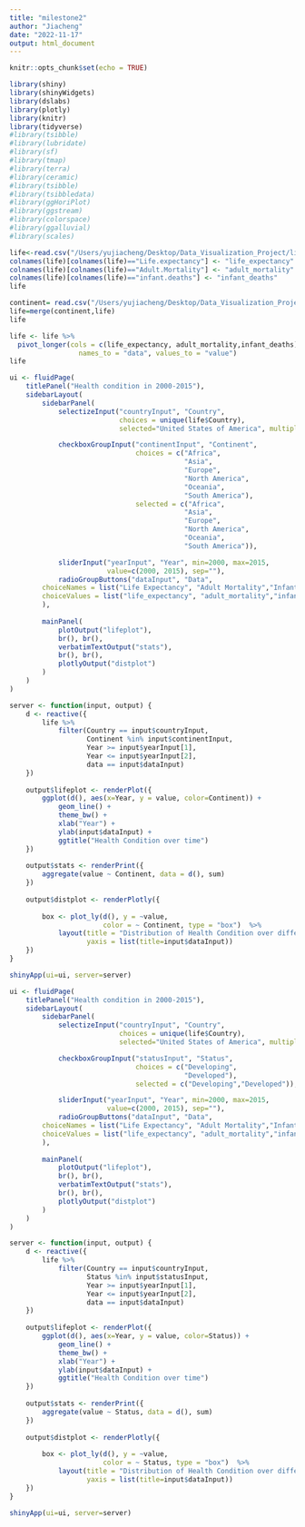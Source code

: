 ```yaml
---
title: "milestone2"
author: "Jiacheng"
date: "2022-11-17"
output: html_document
---
```


```r
knitr::opts_chunk$set(echo = TRUE)
```

```r
library(shiny)
library(shinyWidgets)
library(dslabs)
library(plotly)
library(knitr)
library(tidyverse)
#library(tsibble)
#library(lubridate)
#library(sf)
#library(tmap)
#library(terra)
#library(ceramic)
#library(tsibble)
#library(tsibbledata)
#library(ggHoriPlot)
#library(ggstream)
#library(colorspace)
#library(ggalluvial)
#library(scales)
```


```r
life<-read.csv("/Users/yujiacheng/Desktop/Data_Visualization_Project/life_expectancy_data.csv")
colnames(life)[colnames(life)=="Life.expectancy"] <- "life_expectancy"
colnames(life)[colnames(life)=="Adult.Mortality"] <- "adult_mortality"
colnames(life)[colnames(life)=="infant.deaths"] <- "infant_deaths"
life
```

```r
continent= read.csv("/Users/yujiacheng/Desktop/Data_Visualization_Project/Continents.csv")
life=merge(continent,life)
life
```


```r
life <- life %>% 
  pivot_longer(cols = c(life_expectancy, adult_mortality,infant_deaths), 
                 names_to = "data", values_to = "value")
life
```

```r
ui <- fluidPage(
    titlePanel("Health condition in 2000-2015"),
    sidebarLayout(
        sidebarPanel(
            selectizeInput("countryInput", "Country",
                           choices = unique(life$Country),  
                           selected="United States of America", multiple =FALSE), 

            checkboxGroupInput("continentInput", "Continent",
                               choices = c("Africa",
                                           "Asia",
                                           "Europe",
                                           "North America",
                                           "Oceania",
                                           "South America"),
                               selected = c("Africa",
                                           "Asia",
                                           "Europe",
                                           "North America",
                                           "Oceania",
                                           "South America")),

            sliderInput("yearInput", "Year", min=2000, max=2015, 
                        value=c(2000, 2015), sep=""),
            radioGroupButtons("dataInput", "Data",
        choiceNames = list("Life Expectancy", "Adult Mortality","Infant Deaths"),
        choiceValues = list("life_expectancy", "adult_mortality","infant_deaths"))
        ),  
        
        mainPanel(
            plotOutput("lifeplot"),
            br(), br(),
            verbatimTextOutput("stats"), 
            br(), br(),
            plotlyOutput("distplot")
        ) 
    )   
)   

server <- function(input, output) {
    d <- reactive({
        life %>%
            filter(Country == input$countryInput,
                   Continent %in% input$continentInput,
                   Year >= input$yearInput[1],
                   Year <= input$yearInput[2],
                   data == input$dataInput)
    }) 
    
    output$lifeplot <- renderPlot({
        ggplot(d(), aes(x=Year, y = value, color=Continent)) +
            geom_line() + 
            theme_bw() +
            xlab("Year") +
            ylab(input$dataInput) +
            ggtitle("Health Condition over time")
    })
    
    output$stats <- renderPrint({
        aggregate(value ~ Continent, data = d(), sum)
    })
    
    output$distplot <- renderPlotly({
        
        box <- plot_ly(d(), y = ~value,
                       color = ~ Continent, type = "box")  %>%
            layout(title = "Distribution of Health Condition over different years",
                   yaxis = list(title=input$dataInput))
    })
}

shinyApp(ui=ui, server=server)
```



```r
ui <- fluidPage(
    titlePanel("Health condition in 2000-2015"),
    sidebarLayout(
        sidebarPanel(
            selectizeInput("countryInput", "Country",
                           choices = unique(life$Country),  
                           selected="United States of America", multiple =FALSE), 

            checkboxGroupInput("statusInput", "Status",
                               choices = c("Developing",
                                           "Developed"),
                               selected = c("Developing","Developed")),

            sliderInput("yearInput", "Year", min=2000, max=2015, 
                        value=c(2000, 2015), sep=""),
            radioGroupButtons("dataInput", "Data",
        choiceNames = list("Life Expectancy", "Adult Mortality","Infant Deaths"),
        choiceValues = list("life_expectancy", "adult_mortality","infant_deaths"))
        ),  
        
        mainPanel(
            plotOutput("lifeplot"),
            br(), br(),
            verbatimTextOutput("stats"), 
            br(), br(),
            plotlyOutput("distplot")
        ) 
    )   
)   

server <- function(input, output) {
    d <- reactive({
        life %>%
            filter(Country == input$countryInput,
                   Status %in% input$statusInput,
                   Year >= input$yearInput[1],
                   Year <= input$yearInput[2],
                   data == input$dataInput)
    }) 
    
    output$lifeplot <- renderPlot({
        ggplot(d(), aes(x=Year, y = value, color=Status)) +
            geom_line() + 
            theme_bw() +
            xlab("Year") +
            ylab(input$dataInput) +
            ggtitle("Health Condition over time")
    })
    
    output$stats <- renderPrint({
        aggregate(value ~ Status, data = d(), sum)
    })
    
    output$distplot <- renderPlotly({
        
        box <- plot_ly(d(), y = ~value,
                       color = ~ Status, type = "box")  %>%
            layout(title = "Distribution of Health Condition over different years",
                   yaxis = list(title=input$dataInput))
    })
}

shinyApp(ui=ui, server=server)
```

